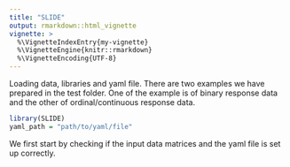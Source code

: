 ```yaml
---
title: "SLIDE"
output: rmarkdown::html_vignette
vignette: >
  %\VignetteIndexEntry{my-vignette}
  %\VignetteEngine{knitr::rmarkdown}
  %\VignetteEncoding{UTF-8}
---
```


Loading data, libraries and yaml file. There are two examples we have prepared in the test folder. One of the example is of binary response data and the other of ordinal/continuous response data. 
```r
library(SLIDE)
yaml_path = "path/to/yaml/file"
```
We first start by checking if the input data matrices and the yaml file is set up correctly.
```r

```
